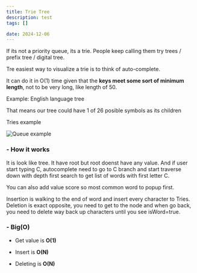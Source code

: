 ```yaml
---
title: Trie Tree
description: test
tags: []

date: 2024-12-06
---
```


If its not a priority queue, its a trie. People keep calling them try trees / prefix tree / digital tree.

Tre easiest way to visualize a trie is to think of auto-complete.

It can do it in O(1) time given that the **keys meet some sort of minimum length**, not to be very long, like length of 50.

Example: English language tree

That means our tree could have 1 of 26 posible symbols as its children

Tries example

<img
  src="/static/images/algorithms/tries-graph.png"
  alt="Queue example"
  className="my-6"
/>

<h3 className="text-lg font-semibold">- How it works</h3>

It is look like tree. It have root but root doenst have any value. And if user start typing C, autocomplete need to go to C branch and start traverse down with depth first search to get list of words with first letter C.

You can also add value score so most common word to popup first.

Insertion is walking to the end of word and insert every character to Tries. Deletion is exact opposite, you need to get to the node and when go back, you need to delete way back up characters until you see isWord=true.

<h3 className="text-lg font-semibold mt-7">- Big(O)</h3>

- Get value is **O(1)**

- Insert is **O(N)**

- Deleting is **O(N)**
